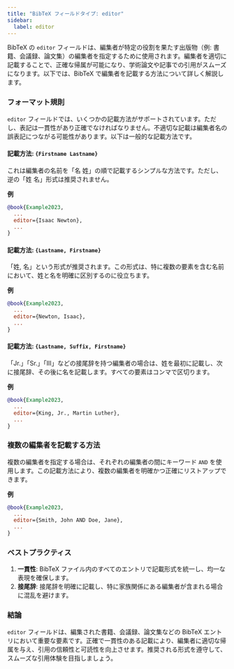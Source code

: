 ```yaml
---
title: "BibTeX フィールドタイプ: editor"
sidebar:
  label: editor
---
```



BibTeX の `editor` フィールドは、編集者が特定の役割を果たす出版物（例: 書籍、会議録、論文集）の編集者を指定するために使用されます。編集者を適切に記載することで、正確な帰属が可能になり、学術論文や記事での引用がスムーズになります。以下では、BibTeX で編集者を記載する方法について詳しく解説します。

<CiteDrive />

### フォーマット規則

`editor` フィールドでは、いくつかの記載方法がサポートされています。ただし、表記は一貫性があり正確でなければなりません。不適切な記載は編集者名の誤表記につながる可能性があります。以下は一般的な記載方法です。

#### 記載方法: `{Firstname Lastname}`

これは編集者の名前を「名 姓」の順で記載するシンプルな方法です。ただし、逆の「姓 名」形式は推奨されません。

**例**

```bibtex
@book{Example2023,
  ...
  editor={Isaac Newton},
  ...
}
```

#### 記載方法: `{Lastname, Firstname}`

「姓, 名」という形式が推奨されます。この形式は、特に複数の要素を含む名前において、姓と名を明確に区別するのに役立ちます。

**例**

```bibtex
@book{Example2023,
  ...
  editor={Newton, Isaac},
  ...
}
```

#### 記載方法: `{Lastname, Suffix, Firstname}`

「Jr.」「Sr.」「III」などの接尾辞を持つ編集者の場合は、姓を最初に記載し、次に接尾辞、その後に名を記載します。すべての要素はコンマで区切ります。

**例**

```bibtex
@book{Example2023,
  ...
  editor={King, Jr., Martin Luther},
  ...
}
```

### 複数の編集者を記載する方法

複数の編集者を指定する場合は、それぞれの編集者の間にキーワード `AND` を使用します。この記載方法により、複数の編集者を明確かつ正確にリストアップできます。

**例**

```bibtex
@book{Example2023,
  ...
  editor={Smith, John AND Doe, Jane},
  ...
}
```

### ベストプラクティス

1. **一貫性**: BibTeX ファイル内のすべてのエントリで記載形式を統一し、均一な表現を確保します。
2. **接尾辞**: 接尾辞を明確に記載し、特に家族関係にある編集者が含まれる場合に混乱を避けます。

### 結論

`editor` フィールドは、編集された書籍、会議録、論文集などの BibTeX エントリにおいて重要な要素です。正確で一貫性のある記載により、編集者に適切な帰属を与え、引用の信頼性と可読性を向上させます。推奨される形式を遵守して、スムーズな引用体験を目指しましょう。
